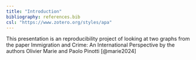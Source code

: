 ```yaml
---
title: "Introduction"
bibliography: references.bib
csl: "https://www.zotero.org/styles/apa"
---
```


This presentation is an reproducibility project of looking at two graphs from the paper Immigration and Crime: An International Perspective by the authors Olivier Marie and Paolo Pinotti [@marie2024]
